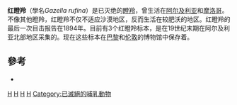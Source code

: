{{Speciesbox 
| genus = Gazella
| species = rufina
| image = Eudorcas rufina.jpg
| status = DD
| status_system = iucn3.1
| status_ref = <ref name=IUCN>{{IUCN2011.1|assessors=IUCN SSC Antelope Specialist Group|year=2008|id=8974|title=Eudorcas rufina|downloaded=21 August 2011}}</ref>
| extinct = 1894年
| authority = ([[Oldfield_Thomas|Thomas]], 1894)
}}
'''红瞪羚'''（學名''Gazella rufina''）是已灭绝的[[瞪羚|瞪羚]]，曾生活在[[阿尔及利亚|阿尔及利亚]]和[[摩洛哥|摩洛哥]]。不像其他瞪羚，红瞪羚不仅不适应沙漠地区，反而生活在较肥沃的地区。红瞪羚的最后一次目击报告在1894年。目前有3个红瞪羚标本，是在19世纪末期在阿尔及利亚北部地区采集的。现在这些标本在[[巴黎|巴黎]]和[[伦敦|伦敦]]的博物馆中保存着。

== 參考 ==
*{{Cite book zh | title = 灭绝动物的发现 | author = 蒂姆·弗兰德雷和彼德·斯卡顿 | format = M}}
{{reflist}}

{{Taxonbar}}

[[Category:1894年描述的动物|H]]
[[Category:IUCN红色名录数据缺乏物种|H]]
[[Category:瞪羚属|H]]
[[Category:已滅絕動物|H]]
[[Category:已滅絕的哺乳動物|Category:已滅絕的哺乳動物]]